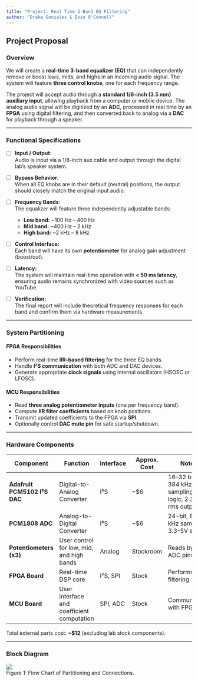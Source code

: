 ```yaml
---
title: "Project: Real Time 3-Band EQ Filtering"
author: "Drake Gonzales & Eoin O'Connell"
---
```


## Project Proposal

### Overview

We will create a **real-time 3-band equalizer (EQ)** that can independently remove or boost lows, mids, and highs in an incoming audio signal. The system will feature **three control knobs**, one for each frequency range.

The project will accept audio through a **standard 1/8-inch (3.5 mm) auxiliary input**, allowing playback from a computer or mobile device. The analog audio signal will be digitized by an **ADC**, processed in real time by an **FPGA** using digital filtering, and then converted back to analog via a **DAC** for playback through a speaker.

---

### Functional Specifications

- [ ] **Input / Output**:  
  Audio is input via a 1/8-inch aux cable and output through the digital lab’s speaker system.

- [ ] **Bypass Behavior**:  
  When all EQ knobs are in their default (neutral) positions, the output should closely match the original input audio.

- [ ] **Frequency Bands**:  
  The equalizer will feature three independently adjustable bands:
  - **Low band:** ~100 Hz – 400 Hz  
  - **Mid band:** ~400 Hz – 2 kHz  
  - **High band:** ~2 kHz – 8 kHz  

- [ ] **Control Interface:**  
  Each band will have its own **potentiometer** for analog gain adjustment (boost/cut).

- [ ] **Latency:**  
  The system will maintain real-time operation with **< 50 ms latency**, ensuring audio remains synchronized with video sources such as YouTube.

- [ ] **Verification:**  
  The final report will include theoretical frequency responses for each band and confirm them via hardware measurements.

---

### System Partitioning

#### **FPGA Responsibilities**
- Perform real-time **IIR-based filtering** for the three EQ bands.
- Handle **I²S communication** with both ADC and DAC devices.
- Generate appropriate **clock signals** using internal oscillators (HSOSC or LFOSC).

#### **MCU Responsibilities**
- Read **three analog potentiometer inputs** (one per frequency band).
- Compute **IIR filter coefficients** based on knob positions.
- Transmit updated coefficients to the FPGA via **SPI**.
- Optionally control **DAC mute pin** for safe startup/shutdown.

---

### Hardware Components

| Component | Function | Interface | Approx. Cost | Notes |
|------------|-----------|------------|----------------|--------|
| **Adafruit PCM5102 I²S DAC** | Digital-to-Analog Converter | I²S | ~$6 | 16–32 bit, 8–384 kHz sampling, 3.3V logic, 2.1 V-rms output |
| **PCM1808 ADC** | Analog-to-Digital Converter | I²S | ~$6 | 24-bit, 8–96 kHz sampling, 3.3–5V supply |
| **Potentiometers (x3)** | User control for low, mid, and high bands | Analog | Stockroom | Reads by MCU ADC pins |
| **FPGA Board** | Real-time DSP core | I²S, SPI | Stock | Performs all filtering |
| **MCU Board** | User interface and coefficient computation | SPI, ADC | Stock | Communicates with FPGA |

Total external parts cost: **~$12** (excluding lab stock components).

---

### Block Diagram

![](flow_chart.png)
<figcaption> Figure 1: Flow Chart of Partitioning and Connections.</figcaption>

